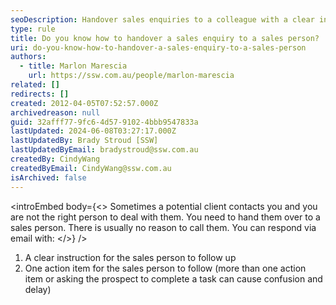 ```yaml
---
seoDescription: Handover sales enquiries to a colleague with a clear instruction and one actionable task to ensure seamless follow-up.
type: rule
title: Do you know how to handover a sales enquiry to a sales person?
uri: do-you-know-how-to-handover-a-sales-enquiry-to-a-sales-person
authors:
  - title: Marlon Marescia
    url: https://ssw.com.au/people/marlon-marescia
related: []
redirects: []
created: 2012-04-05T07:52:57.000Z
archivedreason: null
guid: 32afff77-9fc6-4d57-9102-4bbb9547833a
lastUpdated: 2024-06-08T03:27:17.000Z
lastUpdatedBy: Brady Stroud [SSW]
lastUpdatedByEmail: bradystroud@ssw.com.au
createdBy: CindyWang
createdByEmail: CindyWang@ssw.com.au
isArchived: false
---
```


<introEmbed
  body={<>
Sometimes a potential client contacts you and you are not the right person to deal with them. You need to hand them over to a sales person. There is usually no reason to call them. You can respond via email with:
  </>}
/>
1. A clear instruction for the sales person to follow up
2. One action item for the sales person to follow (more than one action item or asking the prospect to complete a task can cause confusion and delay)
